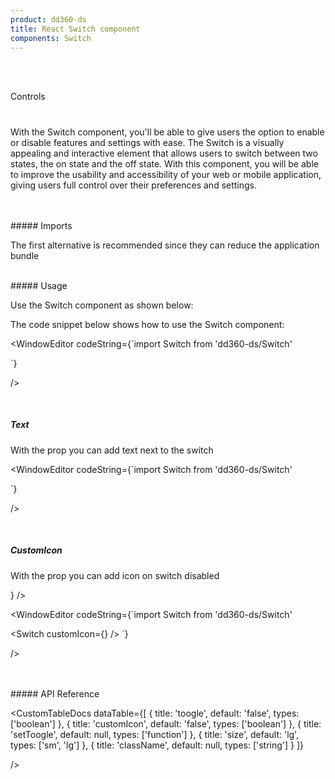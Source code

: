 ```yaml
---
product: dd360-ds
title: React Switch component
components: Switch
---
```


<br id='top' />
<br />

<Label>Controls</Label>

# <HeaderDocCustom title="Switch" pathUrl="controls-switch--switch" />


With the Switch component, you'll be able to give users the option to enable or disable features and settings with ease. The Switch is a visually appealing and
interactive element that allows users to switch between two states, the on state and the off state. With this component, you will be able to improve the
usability and accessibility of your web or mobile application, giving users full control over their preferences and settings.

<br />
<br />
##### <span name="floating-nav">Imports</span>

The first alternative is recommended since they can reduce the application bundle

<WindowEditor codeString="import Switch from 'dd360-ds/Switch'" />
<WindowEditor codeString="import { Switch } from 'dd360-ds'" />

<br />
##### <span name="floating-nav">Usage</span>

Use the Switch component as shown below:

<Playground className="gap-y-2">
    <SwitchCustom />
</Playground>

The code snippet below shows how to use the Switch component:

<WindowEditor
    codeString={`import  Switch from 'dd360-ds/Switch'

<Switch />
`}

/>

<br />

##### <span name="floating-nav">Text</span>

With the prop <TagDocs text='text' /> you can add text next to the switch

<Playground className="gap-y-2">
    <SwitchCustom text="Active option" />
</Playground>

<WindowEditor
    codeString={`import  Switch from 'dd360-ds/Switch'

<Switch text="Active option" />
`}

/>

<br />

##### <span name="floating-nav">CustomIcon</span>

With the prop <TagDocs text='customIcon' /> you can add icon on switch disabled

<Playground className="gap-y-2">
    <SwitchCustom customIcon={<DynamicHeroIcon icon="XIcon" className="text-blue-700 w-5" />} />
</Playground>

<WindowEditor
    codeString={`import  Switch from 'dd360-ds/Switch'

<Switch customIcon={<DynamicHeroIcon icon="XIcon" className="text-blue-700 w-5" />} />
`}

/>

<br />

<br />
##### <span name="floating-nav">API Reference</span>

<CustomTableDocs
    dataTable={[
        { title: 'toogle', default: 'false', types: ['boolean'] },
        { title: 'customIcon', default: 'false', types: ['boolean'] },
        { title: 'setToogle', default: null, types: ['function'] },
        { title: 'size', default: 'lg', types: ['sm', 'lg'] },
        { title: 'className', default: null, types: ['string'] }
    ]}

/>

<AlertReactKnowledge />

<BackAndForwardController />